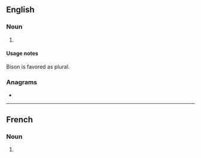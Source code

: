 {{also|Bisons}}
==English==

===Noun===
{{head|en|noun plural form}}

# {{plural of|bison|lang=en}}

====Usage notes====
Bison is favored as plural.

===Anagrams===
* {{anagrams|en|a=binoss|Bisson|bisson}}

----

==French==

===Noun===
{{head|fr|noun plural form|g=m}}

# {{plural of|bison|lang=fr}}